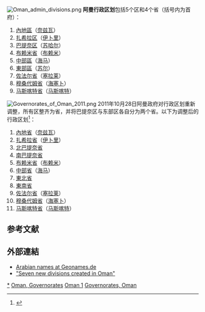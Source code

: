 [[File:Oman_admin_divisions.png|right]]
'''阿曼行政区划'''包括5个区和4个省（括号内为首府）：
# [[內地區|內地區]]（[[奈兹瓦|奈兹瓦]]）
# [[扎希拉区|扎希拉区]]（[[伊卜里|伊卜里]]）
# [[巴提奈区|巴提奈区]]（[[苏哈尔|苏哈尔]]）
# [[布赖米省|布赖米省]]（[[布赖米|布赖米]]）
# [[中部區_(阿曼)|中部區]]（[[海马_(阿曼)|海马]]）
# [[東部區_(阿曼)|東部區]]（[[苏尔|苏尔]]）
# [[佐法尔省|佐法尔省]]（[[塞拉莱|塞拉莱]]）
# [[穆桑代姆省|穆桑代姆省]]（[[海塞卜|海塞卜]]）
# [[马斯喀特省|马斯喀特省]]（[[马斯喀特|马斯喀特]]）

[[File:Governorates_of_Oman_2011.png|right]]
2011年10月28日阿曼政府对行政区划重新调整，所有区整齐为省，并将巴提奈区与东部区各自分为两个省。以下为调整后的行政区划<ref>{{cite web |url=http://www.omanet.om/english/regions/bathina1.asp?cat=reg |title=存档副本 |accessdate=2013-02-12 |deadurl=yes |archiveurl=https://web.archive.org/web/20121114025648/http://www.omanet.om/english/regions/bathina1.asp?cat=reg |archivedate=2012-11-14 }}</ref>：
# [[內地省|內地省]]（[[奈兹瓦|奈兹瓦]]）
# [[扎希拉省|扎希拉省]]（[[伊卜里|伊卜里]]）
# [[北巴提奈省|北巴提奈省]]
# [[南巴提奈省|南巴提奈省]]
# [[布赖米省|布赖米省]]（[[布赖米|布赖米]]）
# [[中部區_(阿曼)|中部省]]（[[海马_(阿曼)|海马]]）
# [[東北省_(阿曼)|東北省]]
# [[東南省_(阿曼)|東南省]]
# [[佐法尔省|佐法尔省]]（[[塞拉莱|塞拉莱]]）
# [[穆桑代姆省|穆桑代姆省]]（[[海塞卜|海塞卜]]）
# [[马斯喀特省|马斯喀特省]]（[[马斯喀特|马斯喀特]]）

==参考文献==
<references />
==外部連結==
*[https://web.archive.org/web/20101011140701/http://geonames.de/couom-sub.html Arabian names at Geonames.de]
*[http://www.khaleejtimes.com/displayarticle.asp?xfile=data/middleeast/2011/October/middleeast_October571.xml&section=middleeast&col= "Seven new divisions created in Oman"]

{{亚洲题目|行政区划}}

{{阿曼行政區劃}}

[[Category:阿曼行政区划|*]]
[[Category:各國行政區劃列表|Oman, Governorates]]
[[Category:亞洲國家行政區劃|Oman 1]]
[[Category:各国一级行政区|Governorates, Oman]]